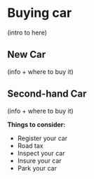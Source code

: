 # Buying car
(intro to here)

## New Car
(info + where to buy it)

## Second-hand Car
(info + where to buy it) 

**Things to consider:**

- Register your car
- Road tax
- Inspect your car
- Insure your car
- Park your car 
